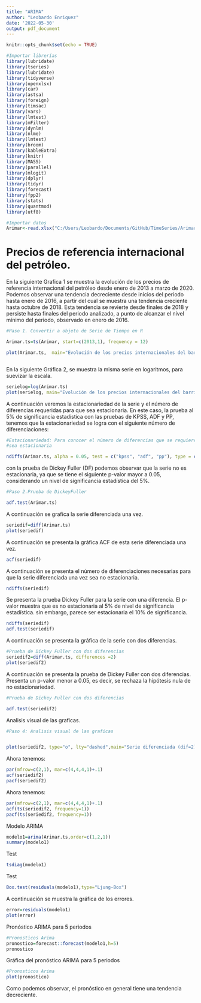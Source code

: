 ```yaml
---
title: "ARIMA"
author: "Leobardo Enriquez"
date: '2022-05-30'
output: pdf_document
---
```


```r
knitr::opts_chunk$set(echo = TRUE)
```


```r
#Importar librerías
library(lubridate)
library(tseries)
library(lubridate)
library(tidyverse)
library(openxlsx)
library(car)
library(astsa)
library(foreign)
library(timsac)
library(vars)
library(lmtest)
library(mFilter)
library(dynlm)
library(nlme)
library(lmtest)
library(broom)
library(kableExtra)
library(knitr)
library(MASS)
library(parallel)
library(mlogit)
library(dplyr)
library(tidyr)
library(forecast)
library(fpp2)
library(stats)
library(quantmod)
library(utf8)
```



```r
#Importar datos
Arimar<-read.xlsx("C:/Users/Leobardo/Documents/GitHub/TimeSeries/Arimar.xlsx")
```

# Precios de referencia internacional del petróleo. 

En la siguiente Grafica 1 se muestra la evolución de los precios de referencia internacional del petróleo desde enero de 2013 a marzo de 2020. Podemos observar una tendencia decreciente desde inicios del periodo hasta enero de 2016, a partir del cual se muestra una tendencia creciente hasta octubre de 2018. Esta tendencia se revierte desde finales de 2018 y persiste hasta finales del periodo analizado, a punto de alcanzar el nivel mínimo del periodo, observado en enero de 2016. 


```r
#Paso 1. Convertir a objeto de Serie de Tiempo en R

Arimar.ts=ts(Arimar, start=c(2013,1), frequency = 12)

plot(Arimar.ts,  main="Evolución de los precios internacionales del barril de petróleo", ylab="Precio en dólares por barril", xlab="Tiempo", col="red")



```
En la siguiente Gráfica 2, se muestra la misma serie en logaritmos, para suevizar la escala. 

```r
serielog=log(Arimar.ts)
plot(serielog, main="Evolución de los precios internacionales del barril de petróleo", ylab="Precio por barril en logaritmos", col="blue")
```


A continuación veremos la estacionariedad de la serie y el número de diferencias requeridas para que sea estacionaria. En este caso, la prueba al 5% de significancia estadística con las pruebas de KPSS, ADF y PP, tenemos que la estacionariedad se logra con el siguiente número de diferenciaciones:    

```r
#Estacionariedad: Para conocer el número de diferencias que se requieren para lograr que la serie 
#sea estacionaria

ndiffs(Arimar.ts, alpha = 0.05, test = c("kpss", "adf", "pp"), type = c("level", "trend"), max.d=2)


```

con la prueba de Dickey Fuller (DF) podemos observar que la serie no es estacionaria, ya que se tiene el siguiente p-valor mayor a 0.05, considerando un nivel de significancia estadística del 5%. 

```r
#Paso 2.Prueba de DickeyFuller

adf.test(Arimar.ts)

```


A continuación se grafica la serie diferenciada una vez. 


```r
seriedif=diff(Arimar.ts)
plot(seriedif)
```


A continuación se presenta la gráfica ACF de esta serie diferenciada una vez. 


```r
acf(seriedif)
```

A continuación se presenta el número de diferenciaciones necesarias para que la serie diferenciada una vez sea no estacionaria. 

```r
ndiffs(seriedif)
```



Se presenta la prueba Dickey Fuller para la serie con una diferencia. El p-valor muestra que es no estacionaria al 5% de nivel de significancia estadística. sin embargo, parece ser estacionaria el 10% de significancia. 

```r
ndiffs(seriedif)
adf.test(seriedif)
```

A continuación se presenta la gráfica de la serie con dos diferencias. 


```r
#Prueba de Dickey Fuller con dos diferencias
seriedif2=diff(Arimar.ts, differences =2)
plot(seriedif2)

```


A continuación se presenta la prueba de Dickey Fuller con dos diferencias.  Presenta un p-valor menor a 0.05, es decir, se rechaza la hipótesis nula de no estacionariedad. 


```r
#Prueba de Dickey Fuller con dos diferencias

adf.test(seriedif2)

```

Analisis visual de las graficas.




```r
#Paso 4: Analisis visual de las graficas


plot(seriedif2, type="o", lty="dashed",main="Serie diferenciada (dif=2)",col="red")

```

Ahora tenemos: 


```r
par(mfrow=c(2,1), mar=c(4,4,4,1)+.1)
acf(seriedif2)
pacf(seriedif2)
```


Ahora tenemos: 


```r
par(mfrow=c(2,1), mar=c(4,4,4,1)+.1)
acf(ts(seriedif2, frequency=1))
pacf(ts(seriedif2, frequency=1))

```




Modelo ARIMA

```r
modelo1=arima(Arimar.ts,order=c(1,2,1))
summary(modelo1)

```

Test 

```r
tsdiag(modelo1)
```

Test 

```r
Box.test(residuals(modelo1),type="Ljung-Box")
```

A continuación se muestra la gráfica de los errores. 


```r
error=residuals(modelo1)
plot(error)

```



Pronóstico ARIMA para 5 periodos

```r
#Pronosticos Arima
pronostico=forecast::forecast(modelo1,h=5)
pronostico

```
Gráfica del pronóstico ARIMA para 5 periodos

```r
#Pronosticos Arima
plot(pronostico)

```




Como podemos observar, el pronóstico en general tiene  una tendencia decreciente.


